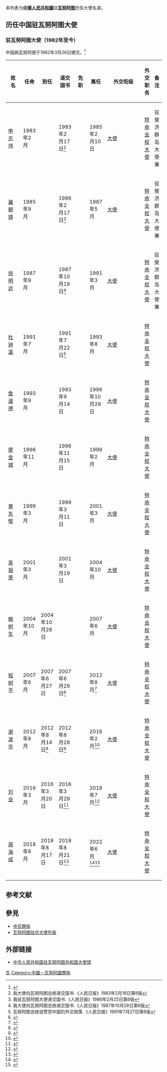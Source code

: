 本列表为'''[[中華人民共和國|中華人民共和國]]'''驻'''[[瓦努阿图|瓦努阿图]]'''历任大使名录。

== 历任中国驻瓦努阿图大使 ==
==={{PRC}}驻瓦努阿图大使（1982年至今） ===
中国與瓦努阿图于1982年3月26日建交。<ref>{{cite web|url=http://www.fmprc.gov.cn/mfa_chn/gjhdq_603914/gj_603916/dyz_608952/1206_609602/sbgx_609606/|title=中华人民共和国同瓦努阿图的关系|publisher=中华人民共和国外交部|accessdate=2013-12-14|archive-date=2013-12-14|archive-url=https://web.archive.org/web/20131214182409/http://www.fmprc.gov.cn/mfa_chn/gjhdq_603914/gj_603916/dyz_608952/1206_609602/sbgx_609606/|dead-url=no}}</ref>
{| class="wikitable"
|-
! width=12% |姓名
! width=10% |任命
! width=10% |到任
! width=10% |递交国书
! width=10% |免职
! width=10% |离任
! width=8% |外交衔级
! width=10% |外交职务
! width=13% colspan="2" |备注
|-
| [[申志伟|申志伟]]
| 1983年2月
|
| 1983年2月17日<ref>我大使向瓦努阿图总统递交国书.《人民日报》1983年2月18日第6版</ref>
|
| 1985年2月10日
| [[大使|大使]]
| [[特命全权大使|特命全权大使]]
| 驻斐济群岛大使兼
|-
| [[冀朝铸|冀朝铸]]
| 1985年9月
|
| 1986年2月17日<ref>我驻瓦努阿图大使递交国书.《人民日报》1986年2月25日第6版</ref>
|
| 1987年5月
| [[大使|大使]]
| [[特命全权大使|特命全权大使]]
| 驻斐济群岛大使兼
|-
| [[徐明远|徐明远]]
| 1987年9月
|
| 1987年10月19日<ref>我大使向瓦努阿图总统递交国书.《人民日报》1987年10月28日第6版</ref>
|
| 1991年3月
| [[大使|大使]]
| [[特命全权大使|特命全权大使]]
| 驻斐济群岛大使兼
|-
| [[杜钟瀛|杜钟瀛]]
| 1991年7月
|
| 1991年7月22日<ref>瓦努阿图总统说赞赏中国的外交政策.《人民日报》1991年7月27日第6版</ref>
|
| 1993年8月
| [[大使|大使]]
| [[特命全权大使|特命全权大使]]
|
|-
| [[詹道德|詹道德]]
| 1993年9月
|
| 1993年9月14日
|
| 1996年10月29日
| [[大使|大使]]
| [[特命全权大使|特命全权大使]]
|
|-
| [[廖金城|廖金城]]
| 1996年11月
|
| 1996年11月15日
|
| 1999年2月
| [[大使|大使]]
| [[特命全权大使|特命全权大使]]
|
|-
| [[黄东璧|黄东璧]]
| 1999年3月
|
| 1999年3月11日
|
| 2001年3月
| [[大使|大使]]
| [[特命全权大使|特命全权大使]]
|
|-
| [[吴祖荣|吴祖荣]]
| 2001年3月
|
| 2001年3月19日
|
| 2004年10月
| [[大使|大使]]
| [[特命全权大使|特命全权大使]]
|
|-
| [[鲍树生|鲍树生]]
| 2004年10月
| 2004年10月28日
|
|
| 2007年6月
| [[大使|大使]]
| [[特命全权大使|特命全权大使]]
|
|-
| [[程树平|程树平]]
| 2007年6月
| 2007年6月27日
| 2007年6月29日<ref>{{Cite web |url=http://news.sohu.com/20070629/n250839259.shtml |title=瓦努阿图总统表示瓦坚持一个中国原则 |accessdate=2018-12-23 |archive-date=2018-12-24 |archive-url=https://web.archive.org/web/20181224023751/http://news.sohu.com/20070629/n250839259.shtml |dead-url=no }}</ref>
|
| 2012年8月<ref>{{Cite web |url=http://vu.china-embassy.org/chn/xwdt/t957264.htm |title=维拉中华公会妇女会为大使夫人吴宝凤举行送行宴 |accessdate=2018-12-23 |archive-date=2018-12-23 |archive-url=https://web.archive.org/web/20181223163914/http://vu.china-embassy.org/chn/xwdt/t957264.htm |dead-url=no }}</ref>
| [[大使|大使]]
| [[特命全权大使|特命全权大使]]
|
|-
| [[谢波华|谢波华]]
| 2012年8月
| 2012年8月14日<ref>{{Cite web |url=http://vu.china-embassy.org/chn/xwdt/t961264.htm |title=新任中国驻瓦努阿图大使谢波华抵瓦履新 |accessdate=2018-12-23 |archive-date=2018-12-23 |archive-url=https://web.archive.org/web/20181223120935/http://vu.china-embassy.org/chn/xwdt/t961264.htm |dead-url=no }}</ref>
| 2012年8月28日<ref>{{Cite web |url=http://vu.china-embassy.org/chn/xwdt/t963997.htm |title=新任中国驻瓦努阿图大使谢波华向阿比尔总统递交国书 |accessdate=2018-12-23 |archive-date=2018-12-23 |archive-url=https://web.archive.org/web/20181223121127/http://vu.china-embassy.org/chn/xwdt/t963997.htm |dead-url=no }}</ref>
|
| 2016年2月<ref>{{Cite web |url=http://vu.china-embassy.org/chn/xwdt/t1340128.htm |title=驻瓦努阿图大使谢波华会见瓦新任总理萨尔维 |accessdate=2018-12-23 |archive-date=2016-04-25 |archive-url=https://web.archive.org/web/20160425142431/http://vu.china-embassy.org/chn/xwdt/t1340128.htm |dead-url=no }}</ref>
| [[大使|大使]]
| [[特命全权大使|特命全权大使]]
|
|-
| [[刘全_(外交官)|刘全]]
| 2016年3月
| 2016年3月20日
| 2016年3月29日<ref>{{Cite web |url=http://vu.china-embassy.org/chn/xwdt/t1351531.htm |title=新任中国驻瓦努阿图大使刘全向瓦总统递交国书 |accessdate=2018-12-23 |archive-date=2016-07-29 |archive-url=https://web.archive.org/web/20160729014651/http://vu.china-embassy.org/chn/xwdt/t1351531.htm |dead-url=no }}</ref>
|
| 2018年7月<ref>{{Cite web |url=http://vu.china-embassy.org/chn/xwdt/t1574934.htm |title=瓦努阿图总理萨尔维夫妇为刘全大使夫妇离任举办欢送晚宴 |accessdate=2018-12-23 |archive-date=2018-12-23 |archive-url=https://web.archive.org/web/20181223121234/http://vu.china-embassy.org/chn/xwdt/t1574934.htm |dead-url=no }}</ref>
| [[大使|大使]]
| [[特命全权大使|特命全权大使]]
|
|-
| [[周海成|周海成]]
| 2018年8月
| 2018年8月17日
| 2018年8月21日<ref>{{Cite web |url=http://vu.china-embassy.org/chn/xwdt/t1586888.htm |title=新任中国驻瓦努阿图大使周海成向瓦总统递交国书 |accessdate=2018-12-23 |archive-date=2018-12-23 |archive-url=https://web.archive.org/web/20181223163912/http://vu.china-embassy.org/chn/xwdt/t1586888.htm |dead-url=no }}</ref>
|
| 2022年6月<ref>{{Cite web|url=http://vu.china-embassy.gov.cn/chn/sgxw/202205/t20220530_10694428.htm|title=瓦努阿图总理拉夫曼为周海成大使举办离任欢送会|date=2022-05-29|accessdate=2022-06-06|work=中华人民共和国驻瓦努阿图共和国大使馆}}</ref><ref>{{Cite web|url=http://vu.china-embassy.gov.cn/chn/sgxw/202206/t20220607_10699650.htm|title=驻瓦努阿图大使周海成出席彭特考斯特岛公路项目一期工程开工典礼|date=2022-06-07|accessdate=2022-06-16|work=中华人民共和国驻瓦努阿图共和国大使馆}}</ref>
| [[大使|大使]]
| [[特命全权大使|特命全权大使]]
|
|}

== 参考文献 ==
{{Reflist|2}}

==參見==
*[[中瓦關係|中瓦關係]]
*[[瓦努阿图驻华大使列表|瓦努阿图驻华大使列表]]

== 外部链接 ==
* [http://vu.china-embassy.gov.cn/chn/ 中华人民共和国驻瓦努阿图共和国大使馆] {{Wayback|url=http://vu.china-embassy.gov.cn/chn/ |date=20220505213017 }}{{zh-hans icon}}{{en icon}}

{{中国驻外大使|共和國}}

[[Category:中国驻外大使列表|瓦]]
[[Category:中國－瓦努阿圖關係|Category:中國－瓦努阿圖關係]]